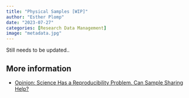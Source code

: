 ```yaml
---
title: "Physical Samples [WIP]"
author: "Esther Plomp"
date: "2023-07-27"
categories: [Research Data Management]
image: "metadata.jpg"
---
```


Still needs to be updated..

## More information

-   [Opinion: Science Has a Reproducibility Problem. Can Sample Sharing Help?](https://undark.org/2023/07/27/science-has-a-reproducibility-problem-can-sample-sharing-help/)
